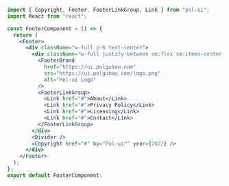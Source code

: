 ```jsx
import { Copyright, Footer, FooterLinkGroup, Link } from "pol-ui";
import React from "react";

const FooterComponent = () => {
  return (
    <Footer>
      <div className="w-full p-6 text-center">
        <div className="w-full justify-between sm:flex sm:items-center sm:justify-between">
          <FooterBrand
            href="https://ui.polgubau.com"
            src="https://ui.polgubau.com/logo.png"
            alt="Pol-ui Logo"
          />
          <FooterLinkGroup>
            <Link href="#">About</Link>
            <Link href="#">Privacy Policy</Link>
            <Link href="#">Licensing</Link>
            <Link href="#">Contact</Link>
          </FooterLinkGroup>
        </div>
        <Divider />
        <Copyright href="#" by="Pol-ui™" year={2022} />
      </div>
    </Footer>
  );
};
export default FooterComponent;
```
